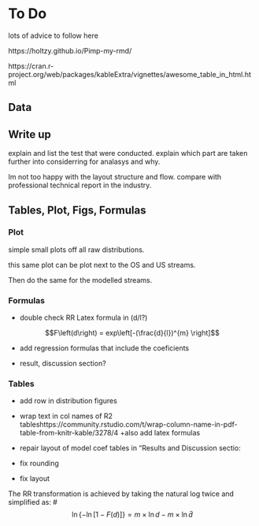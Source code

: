 # To Do 


lots of advice to follow here

https://holtzy.github.io/Pimp-my-rmd/

https://cran.r-project.org/web/packages/kableExtra/vignettes/awesome_table_in_html.html 


## Data



## Write up
explain and list the test that were conducted.
explain which part are taken further into considerring for analasys and why.

Im not too happy with the layout structure and flow. compare with professional technical report in the industry.


## Tables, Plot, Figs, Formulas

### Plot
simple small plots off all raw distributions.

this same plot can be plot next to the OS and US streams.

Then do the same for the modelled streams.

### Formulas


+ double check RR Latex formula in (d/l?)


 $$F\left(d\right) = exp\left[-(\frac{d}{l})^{m} \right]$$


+ add regression formulas that include the coeficients

+ result, discussion section?

### Tables

+ add row in distribution figures 
+ wrap text in col names of R2
tableshttps://community.rstudio.com/t/wrap-column-name-in-pdf-table-from-knitr-kable/3278/4
+also add latex formulas

+ repair layout of model coef tables in "Results and Discussion sectio:

+ fix rounding 
+ fix layout



The RR transformation is achieved by taking the natural log twice and simplified as:
#$$\ln\left\{-\ln\left[1-F(d)\right] \right\} = m\times \ln d - m\times \ln \bar{d} $$


